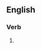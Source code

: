 ==English==

===Verb===
{{head|en|verb form}}

# {{present participle of|editorialize|lang=en|nocat=1}}
